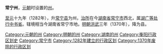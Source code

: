 '''常宁州'''，[[元朝|元朝]]时设置的[[州|州]]。

[[至元_(忽必烈)|至元]]十九年（1282年），升[[常宁县|常宁县]]为州，[[治所|治所]]在今[[湖南省|湖南省]][[常宁市|常宁市]]西北，属[[湖广等处行中书省|湖广等处行中书省]]。辖境相当今湖南省常宁市地。[[明朝|明朝]][[洪武|洪武]]三年（1370年），降为县。 

{{元朝行政区划|nocat}}
{{湖南行政区划小作品}}
[[Category:元朝的州|Category:元朝的州]]
[[Category:明朝的州|Category:明朝的州]]
[[Category:湖南的州|Category:湖南的州]]
[[Category:衡阳行政区划史|Category:衡阳行政区划史]]
[[Category:常宁市|Category:常宁市]]
[[Category:1282年建立的行政区划|Category:1282年建立的行政区划]]
[[Category:1370年废除的行政区划|Category:1370年废除的行政区划]]